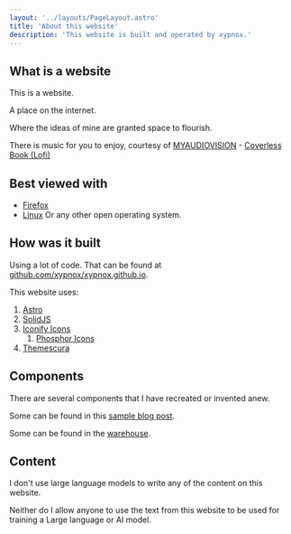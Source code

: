 ```yaml
---
layout: '../layouts/PageLayout.astro'
title: 'About this website'
description: 'This website is built and operated by xypnox.'
---
```


## What is a website

This is a website.

A place on the internet.

Where the ideas of mine are granted space to flourish.

There is music for you to enjoy, courtesy of [MYAUDIOVISION](https://open.spotify.com/artist/3tdB2cNPY1qeyk7jdnV0Fm?si=pKI2oKccQOCfHQUw_9FTnQ) - [Coverless Book (Lofi)](https://pixabay.com/music/beats-coverless-book-lofi-186307/)

## Best viewed with

- [Firefox](https://www.mozilla.org/en-US/firefox/)
- [Linux](https://itsfoss.com/best-linux-distributions/) Or any other open operating system.


## How was it built

Using a lot of code. That can be found at [github.com/xypnox/xypnox.github.io](https://github.com/xypnox/xypnox.github.io).

This website uses:

1. [Astro](https://astro.build)
1. [SolidJS](https://solidjs.com)
1. [Iconify Icons](https://iconify.design/)
   1. [Phosphor Icons](https://icon-sets.iconify.design/ph/)
1. [Themescura](/blag/posts/themescura/introducing-themescura)

## Components

There are several components that I have recreated or invented anew.

Some can be found in this [sample blog post](/blag/posts/sample-blog).

Some can be found in the [warehouse](/warehouse).

## Content

I don't use large language models to write any of the content on this website. 

Neither do I allow anyone to use the text from this website to be used for training a Large language or AI model.

